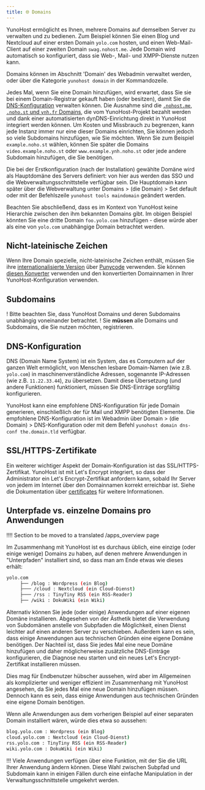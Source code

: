 ```yaml
---
title: 🌐 Domains
---
```


YunoHost ermöglicht es Ihnen, mehrere Domains auf demselben Server zu verwalten und zu bedienen. Zum Beispiel können Sie einen Blog und Nextcloud auf einer ersten Domain `yolo.com` hosten, und einen Web-Mail-Client auf einer zweiten Domain `swag.nohost.me`. Jede Domain wird automatisch so konfiguriert, dass sie Web-, Mail- und XMPP-Dienste nutzen kann.

Domains können im Abschnitt 'Domain' des Webadmin verwaltet werden, oder über die Kategorie `yunohost domain` in der Kommandozeile.

Jedes Mal, wenn Sie eine Domain hinzufügen, wird erwartet, dass Sie sie bei einem Domain-Registrar gekauft haben (oder besitzen), damit Sie die [DNS-Konfiguration](/dns) verwalten können. Die Ausnahme sind die [`.nohost.me`, `.noho.st` und `ynh.fr` Domains](/admin/tutorials/domains/dns_nohost_me), die vom YunoHost-Projekt bezahlt werden und dank einer automatisierten dynDNS-Einrichtung direkt in YunoHost integriert werden können. Um Kosten und Missbrauch zu begrenzen, kann jede Instanz immer nur eine dieser Domains einrichten, Sie können jedoch so viele Subdomains hinzufügen, wie Sie möchten. Wenn Sie zum Beispiel `example.noho.st` wählen, können Sie später die Domains `video.example.noho.st` oder `www.example.ynh.noho.st` oder jede andere Subdomain hinzufügen, die Sie benötigen.

Die bei der Erstkonfiguration (nach der Installation) gewählte Domäne wird als Hauptdomäne des Servers definiert: von hier aus werden das SSO und die Webverwaltungsschnittstelle verfügbar sein. Die Hauptdomain kann später über die Webverwaltung unter Domains > (die Domain) > Set default oder mit der Befehlszeile `yunohost tools maindomain` geändert werden.

Beachten Sie abschließend, dass es im Kontext von YunoHost keine Hierarchie zwischen den ihm bekannten Domains gibt. Im obigen Beispiel könnten Sie eine dritte Domain `foo.yolo.com` hinzufügen - diese würde aber als eine von `yolo.com` unabhängige Domain betrachtet werden.

## Nicht-lateinische Zeichen

Wenn Ihre Domain spezielle, nicht-lateinische Zeichen enthält, müssen Sie ihre [internationalisierte Version](https://de.wikipedia.org/wiki/Internationalisierter_Domainname) über [Punycode](https://de.wikipedia.org/wiki/Punycode) verwenden. Sie können [diesen Konverter](https://www.charset.org/punycode) verwenden und den konvertierten Domainnamen in Ihrer YunoHost-Konfiguration verwenden. 

## Subdomains

! Bitte beachten Sie, dass YunoHost Domains und deren Subdomains unabhängig voneinander betrachtet.
! Sie **müssen** alle Domains und Subdomains, die Sie nutzen möchten, registrieren.

## DNS-Konfiguration

DNS (Domain Name System) ist ein System, das es Computern auf der ganzen Welt ermöglicht, von Menschen lesbare Domain-Namen (wie z.B. `yolo.com`) in maschinenverständliche Adressen, sogenannte IP-Adressen (wie z.B. `11.22.33.44`), zu übersetzen. Damit diese Übersetzung (und andere Funktionen) funktioniert, müssen Sie DNS-Einträge sorgfältig konfigurieren. 

YunoHost kann eine empfohlene DNS-Konfiguration für jede Domain generieren, einschließlich der für Mail und XMPP benötigten Elemente. Die empfohlene DNS-Konfiguration ist im Webadmin über Domain > (die Domain) > DNS-Konfiguration oder mit dem Befehl `yunohost domain dns-conf the.domain.tld` verfügbar.

## SSL/HTTPS-Zertifikate

Ein weiterer wichtiger Aspekt der Domain-Konfiguration ist das SSL/HTTPS-Zertifikat. YunoHost ist mit Let's Encrypt integriert, so dass der Administrator ein Let's Encrypt-Zertifikat anfordern kann, sobald Ihr Server von jedem im Internet über den Domainnamen korrekt erreichbar ist. Siehe die Dokumentation über [certificates](/admin/domains/certificate) für weitere Informationen.

## Unterpfade vs. einzelne Domains pro Anwendungen

!!!! Section to be moved to a translated /apps_overview page

Im Zusammenhang mit YunoHost ist es durchaus üblich, eine einzige (oder einige wenige) Domains zu haben, auf denen mehrere Anwendungen in "Unterpfaden" installiert sind, so dass man am Ende etwas wie dieses erhält: 

```bash
yolo.com
     ├── /blog : Wordpress (ein Blog)
     ├─── /cloud : Nextcloud (ein Cloud-Dienst)
     ├─── /rss : TinyTiny RSS (ein RSS-Reader)
     ├── /wiki : DokuWiki (ein Wiki)
```

Alternativ können Sie jede (oder einige) Anwendungen auf einer eigenen Domäne installieren. Abgesehen von der Ästhetik bietet die Verwendung von Subdomänen anstelle von Subpfaden die Möglichkeit, einen Dienst leichter auf einen anderen Server zu verschieben. Außerdem kann es sein, dass einige Anwendungen aus technischen Gründen eine eigene Domäne benötigen. Der Nachteil ist, dass Sie jedes Mal eine neue Domäne hinzufügen und daher möglicherweise zusätzliche DNS-Einträge konfigurieren, die Diagnose neu starten und ein neues Let's Encrypt-Zertifikat installieren müssen.

Dies mag für Endbenutzer hübscher aussehen, wird aber im Allgemeinen als komplizierter und weniger effizient im Zusammenhang mit YunoHost angesehen, da Sie jedes Mal eine neue Domain hinzufügen müssen. Dennoch kann es sein, dass einige Anwendungen aus technischen Gründen eine eigene Domain benötigen.

Wenn alle Anwendungen aus dem vorherigen Beispiel auf einer separaten Domain installiert wären, würde dies etwa so aussehen:

```bash
blog.yolo.com : Wordpress (ein Blog)
cloud.yolo.com : Nextcloud (ein Cloud-Dienst)
rss.yolo.com : TinyTiny RSS (ein RSS-Reader)
wiki.yolo.com : DokuWiki (ein Wiki)
```

!!! Viele Anwendungen verfügen über eine Funktion, mit der Sie die URL Ihrer Anwendung ändern können. Diese Wahl zwischen Subpfad und Subdomain kann in einigen Fällen durch eine einfache Manipulation in der Verwaltungsschnittstelle umgekehrt werden.
